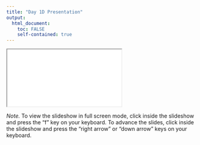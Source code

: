 ```yaml
---
title: "Day 1D Presentation"
output: 
  html_document:
    toc: FALSE
    self-contained: true
---
```


<iframe class="slide-deck" src="slides/slides_1d.html" title="Day 1D Presentation"></iframe>

*Note.* To view the slideshow in full screen mode, click inside the slideshow and press the "f" key on your keyboard. To advance the slides, click inside the slideshow and press the "right arrow" or "down arrow" keys on your keyboard.
